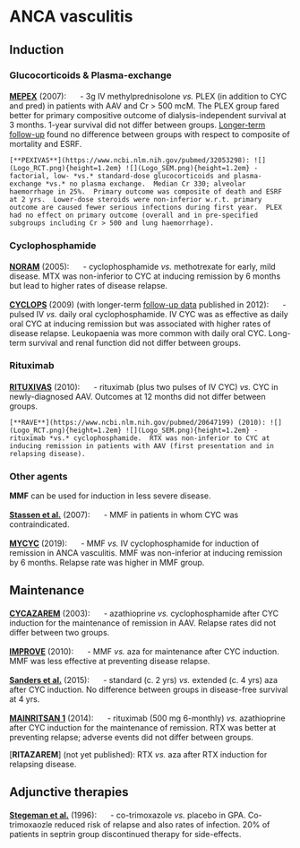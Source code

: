 # ANCA vasculitis

## Induction

### Glucocorticoids & Plasma-exchange

[**MEPEX**](https://www.ncbi.nlm.nih.gov/pubmed/17582159) (2007): ![](Logo_RCT.png){height=1.2em} - 3g IV methylprednisolone *vs.* PLEX (in addition to CYC and pred) in patients with AAV and Cr > 500 mcM.  The PLEX group fared better for primary compositive outcome of dialysis-independent survival at 3 months.  1-year survival did not differ between groups.  [Longer-term follow-up](https://www.ncbi.nlm.nih.gov/pubmed/23615499) found no difference between groups with respect to composite of mortality and ESRF.    

```block2

[**PEXIVAS**](https://www.ncbi.nlm.nih.gov/pubmed/32053298): ![](Logo_RCT.png){height=1.2em} ![](Logo_SEM.png){height=1.2em} - factorial, low- *vs.* standard-dose glucocorticoids and plasma-exchange *vs.* no plasma exchange.  Median Cr 330; alveolar haemorrhage in 25%.  Primary outcome was composite of death and ESRF at 2 yrs.  Lower-dose steroids were non-inferior w.r.t. primary outcome are caused fewer serious infections during first year.  PLEX had no effect on primary outcome (overall and in pre-specified subgroups including Cr > 500 and lung haemorrhage).  

```


### Cyclophosphamide

[**NORAM**](https://www.ncbi.nlm.nih.gov/pubmed/16052573) (2005): ![](Logo_RCT.png){height=1.2em} - cyclophosphamide *vs.* methotrexate for early, mild disease.  MTX was non-inferior to CYC at inducing remission by 6 months but lead to higher rates of disease relapse.  

[**CYCLOPS**](https://www.ncbi.nlm.nih.gov/pubmed/19451574) (2009) (with longer-term [follow-up data](https://www.ncbi.nlm.nih.gov/pubmed/22128076) published in 2012): ![](Logo_RCT.png){height=1.2em} - pulsed IV *vs.* daily oral cyclophosphamide.  IV CYC was as effective as daily oral CYC at inducing remission but was associated with higher rates of disease relapse.  Leukopaenia was more common with daily oral CYC.  Long-term survival and renal function did not differ between groups.  


### Rituximab

[**RITUXIVAS**](https://www.ncbi.nlm.nih.gov/pubmed/20647198) (2010): ![](Logo_RCT.png){height=1.2em} - rituximab (plus two pulses of IV CYC) *vs.* CYC in newly-diagnosed AAV.  Outcomes at 12 months did not differ between groups.  

```block2

[**RAVE**](https://www.ncbi.nlm.nih.gov/pubmed/20647199) (2010): ![](Logo_RCT.png){height=1.2em} ![](Logo_SEM.png){height=1.2em} - rituximab *vs.* cyclophosphamide.  RTX was non-inferior to CYC at inducing remission in patients with AAV (first presentation and in relapsing disease).  

```

### Other agents

**MMF** can be used for induction in less severe disease.  

[**Stassen et al.**](https://www.ncbi.nlm.nih.gov/pubmed/17179175) (2007): ![](Logo_OBS.png){height=1.2em} - MMF in patients in whom CYC was contraindicated.  

[**MYCYC**](https://www.ncbi.nlm.nih.gov/pubmed/30612116) (2019): ![](Logo_RCT.png){height=1.2em} - MMF *vs.* IV cyclophosphamide for induction of remission in ANCA vasculitis.  MMF was non-inferior at inducing remission by 6 months.  Relapse rate was higher in MMF group.


## Maintenance

[**CYCAZAREM**](https://www.ncbi.nlm.nih.gov/pubmed/12840090) (2003): ![](Logo_RCT.png){height=1.2em} - azathioprine *vs.* cyclophosphamide after CYC induction for the maintenance of remission in AAV.  Relapse rates did not differ between two groups.     

[**IMPROVE**](https://www.ncbi.nlm.nih.gov/pubmed/21060104) (2010): ![](Logo_RCT.png){height=1.2em} - MMF *vs.* aza for maintenance after CYC induction.  MMF was less effective at preventing disease relapse.  

[**Sanders et al.**](https://www.ncbi.nlm.nih.gov/pubmed/27242368) (2015): ![](Logo_RCT.png){height=1.2em} - standard (c. 2 yrs) *vs.* extended (c. 4 yrs) aza after CYC induction.  No difference between groups in disease-free survival at 4 yrs.  

[**MAINRITSAN 1**](https://www.ncbi.nlm.nih.gov/pubmed/25372085) (2014): ![](Logo_RCT.png){height=1.2em} - rituximab (500 mg 6-monthly) *vs.* azathioprine after CYC induction for the maintenance of remission.  RTX was better at preventing relapse; adverse events did not differ between groups.  

[**RITAZAREM**] (not yet published): RTX *vs.* aza after RTX induction for relapsing disease.  


## Adjunctive therapies

[**Stegeman et al.**](https://www.ncbi.nlm.nih.gov/pubmed/8637536) (1996): ![](Logo_RCT.png){height=1.2em} - co-trimoxazole *vs.* placebo in GPA.  Co-trimoxaozle reduced risk of relapse and also rates of infection.  20% of patients in septrin group discontinued therapy for side-effects.  
